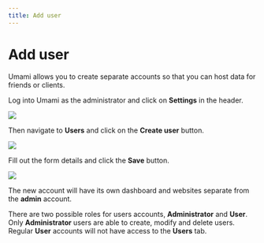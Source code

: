 ```yaml
---
title: Add user
---
```


# Add user

Umami allows you to create separate accounts so that you can host data for friends or clients.

Log into Umami as the administrator and click on **Settings** in the header.

<img src="https://content.umami.is/website/images/docs/v2/navbar-settings.png" />

Then navigate to **Users** and click on the **Create user** button.

<img src="https://content.umami.is/website/images/docs/v2/user-create.png" />

Fill out the form details and click the **Save** button.

<img src="https://content.umami.is/website/images/docs/v2/user-create-form.png" />

The new account will have its own dashboard and websites separate from the **admin** account.

There are two possible roles for users accounts, **Administrator** and **User**.
Only **Administrator** users are able to create, modify and delete users. Regular **User** accounts will not have access
to the **Users** tab.

